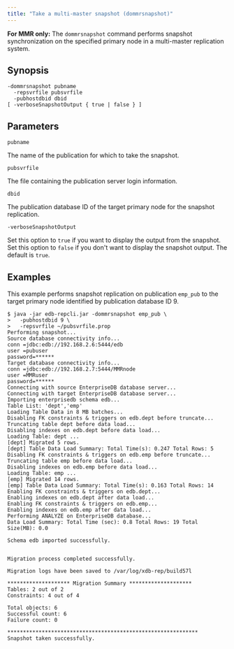 ```yaml
---
title: "Take a multi-master snapshot (dommrsnapshot)"
---
```


<div id="taking_mmr_snapshot" class="registered_link"></div>

**For MMR only:** The `dommrsnapshot` command performs snapshot synchronization on the specified primary node in a multi-master replication system.

## Synopsis

```shell
-dommrsnapshot pubname
  -repsvrfile pubsvrfile
  -pubhostdbid dbid
[ -verboseSnapshotOutput { true | false } ]
```

## Parameters

`pubname`

The name of the publication for which to take the snapshot.

`pubsvrfile`

The file containing the publication server login information.

`dbid`

The publication database ID of the target primary node for the snapshot replication.

`-verboseSnapshotOutput`

Set this option to `true` if you want to display the output from the snapshot. Set this option to `false` if you don't want to display the snapshot output. The default is `true`.

## Examples

This example performs snapshot replication on publication `emp_pub` to the target primary node identified by publication database ID 9.

```shell
$ java -jar edb-repcli.jar -dommrsnapshot emp_pub \
>   -pubhostdbid 9 \
>   -repsvrfile ~/pubsvrfile.prop
Performing snapshot...
Source database connectivity info...
conn =jdbc:edb://192.168.2.6:5444/edb
user =pubuser
password=******
Target database connectivity info...
conn =jdbc:edb://192.168.2.7:5444/MMRnode
user =MMRuser
password=******
Connecting with source EnterpriseDB database server...
Connecting with target EnterpriseDB database server...
Importing enterprisedb schema edb...
Table List: 'dept','emp'
Loading Table Data in 8 MB batches...
Disabling FK constraints & triggers on edb.dept before truncate...
Truncating table dept before data load...
Disabling indexes on edb.dept before data load...
Loading Table: dept ...
[dept] Migrated 5 rows.
[dept] Table Data Load Summary: Total Time(s): 0.247 Total Rows: 5
Disabling FK constraints & triggers on edb.emp before truncate...
Truncating table emp before data load...
Disabling indexes on edb.emp before data load...
Loading Table: emp ...
[emp] Migrated 14 rows.
[emp] Table Data Load Summary: Total Time(s): 0.163 Total Rows: 14
Enabling FK constraints & triggers on edb.dept...
Enabling indexes on edb.dept after data load...
Enabling FK constraints & triggers on edb.emp...
Enabling indexes on edb.emp after data load...
Performing ANALYZE on EnterpriseDB database...
Data Load Summary: Total Time (sec): 0.8 Total Rows: 19 Total Size(MB): 0.0

Schema edb imported successfully.


Migration process completed successfully.

Migration logs have been saved to /var/log/xdb-rep/build57l

******************** Migration Summary ********************
Tables: 2 out of 2
Constraints: 4 out of 4

Total objects: 6
Successful count: 6
Failure count: 0

*************************************************************
Snapshot taken successfully.
```
